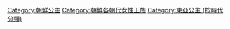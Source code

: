 [[Category:朝鮮公主|Category:朝鮮公主]]
[[Category:朝鮮各朝代女性王族|Category:朝鮮各朝代女性王族]]
[[Category:東亞公主_(按時代分類)|Category:東亞公主 (按時代分類)]]